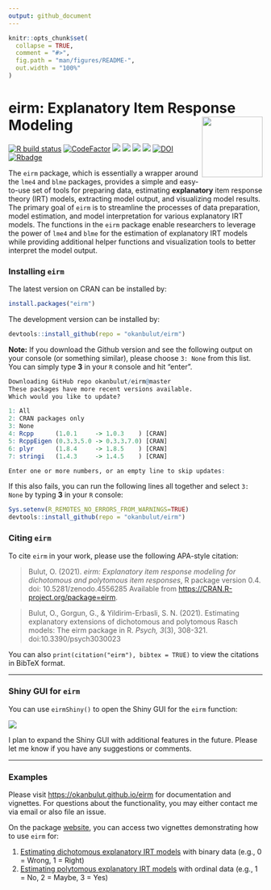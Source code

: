 ```yaml
---
output: github_document
---
```


<!-- README.md is generated from README.Rmd. Please edit that file -->

```r
knitr::opts_chunk$set(
  collapse = TRUE,
  comment = "#>",
  fig.path = "man/figures/README-",
  out.width = "100%"
)
```

# eirm: Explanatory Item Response Modeling <img src="man/figures/eirm_logo.png" align="right" width="120" />

[![R build status](https://github.com/okanbulut/eirm/workflows/R-CMD-check/badge.svg)](https://github.com/okanbulut/eirm/actions) [![CodeFactor](https://www.codefactor.io/repository/github/okanbulut/eirm/badge)](https://www.codefactor.io/repository/github/okanbulut/eirm)
[![](https://www.r-pkg.org/badges/version/eirm?color=orange)](https://cran.r-project.org/package=eirm)
[![](https://img.shields.io/badge/devel%20version-0.6-yellow.svg)](https://github.com/okanbulut/eirm)
[![](http://cranlogs.r-pkg.org/badges/grand-total/eirm?color=blue)](https://cran.r-project.org/package=eirm)
[![](http://cranlogs.r-pkg.org/badges/eirm)](https://cranlogs.r-pkg.org/)
[![DOI](https://zenodo.org/badge/DOI/10.5281/zenodo.4556285.svg)](https://doi.org/10.5281/zenodo.4556285)
[![Rbadge](https://img.shields.io/badge/Build%20with-♥%20and%20R-red)](https://github.com/okanbulut/eirm)

The `eirm` package, which is essentially a wrapper around the `lme4` and `blme` packages, provides a simple and easy-to-use set of tools for preparing data, estimating **explanatory** item response theory (IRT) models, extracting model output, and visualizing model results. The primary goal of `eirm` is to streamline the processes of data preparation, model estimation, and model interpretation for various explanatory IRT models. The functions in the `eirm` package enable researchers to leverage the power of `lme4` and `blme` for the estimation of explanatory IRT models while providing additional helper functions and visualization tools to better interpret the model output. 

### Installing `eirm`

The latest version on CRAN can be installed by:

```R
install.packages("eirm")
```

The development version can be installed by:

```R
devtools::install_github(repo = "okanbulut/eirm")
```

**Note:** If you download the Github version and see the following output on your console (or something similar), please choose `3: None` from this list. You can simply type **3** in your `R` console and hit "enter". 


```R
Downloading GitHub repo okanbulut/eirm@master
These packages have more recent versions available.
Which would you like to update?

1: All                                      
2: CRAN packages only                       
3: None                                     
4: Rcpp      (1.0.1     -> 1.0.3    ) [CRAN]
5: RcppEigen (0.3.3.5.0 -> 0.3.3.7.0) [CRAN]
6: plyr      (1.8.4     -> 1.8.5    ) [CRAN]
7: stringi   (1.4.3     -> 1.4.5    ) [CRAN]

Enter one or more numbers, or an empty line to skip updates:
```

If this also fails, you can run the following lines all together and select `3: None` by typing **3** in your `R` console:

```R
Sys.setenv(R_REMOTES_NO_ERRORS_FROM_WARNINGS=TRUE)
devtools::install_github(repo = "okanbulut/eirm")
```

### Citing ``eirm`` 

To cite ``eirm`` in your work, please use the following APA-style citation:

> Bulut, O. (2021). *eirm: Explanatory item response modeling for dichotomous and polytomous item responses*, R package version 0.4. doi: 10.5281/zenodo.4556285 Available from <https://CRAN.R-project.org/package=eirm>.

> Bulut, O., Gorgun, G., & Yildirim-Erbasli, S. N. (2021). Estimating explanatory extensions of dichotomous and polytomous Rasch models: The eirm package in R. *Psych, 3*(3), 308-321. doi:10.3390/psych3030023

You can also `print(citation("eirm"), bibtex = TRUE)` to view the citations in BibTeX format.

***

### Shiny GUI for `eirm`

You can use `eirmShiny()` to open the Shiny GUI for the `eirm` function:

![](man/figures/eirmGIF.gif)

I plan to expand the Shiny GUI with additional features in the future. Please let me know if you have any suggestions or comments.

***

### Examples

Please visit <https://okanbulut.github.io/eirm> for documentation and vignettes. For questions about the functionality, you may either contact me via email or also file an issue.

On the package [website](https://okanbulut.github.io/eirm), you can access two vignettes demonstrating how to use `eirm` for:

1. [Estimating dichotomous explanatory IRT models](https://okanbulut.github.io/eirm/vignettes/dich_vignette.html) with binary data (e.g., 0 = Wrong, 1 = Right)
2. [Estimating polytomous explanatory IRT models](https://okanbulut.github.io/eirm/vignettes/poly_vignette.html) with ordinal data (e.g., 1 = No, 2 = Maybe, 3 = Yes)














